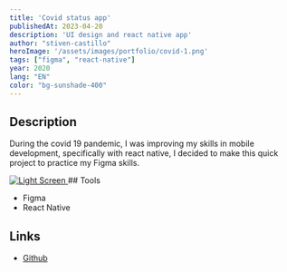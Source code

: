 ```yaml
---
title: 'Covid status app'
publishedAt: 2023-04-20
description: 'UI design and react native app'
author: "stiven-castillo"
heroImage: '/assets/images/portfolio/covid-1.png'
tags: ["figma", "react-native"]
year: 2020
lang: "EN"
color: "bg-sunshade-400"
---
```



## Description

During the covid 19 pandemic, I was improving my skills in mobile development, specifically with react native, I decided to make this quick project to practice my Figma skills.

<a href="/assets/images/portfolio/covid-2.png" target="_blank">
  <img src="/assets/images/portfolio/covid-2.png" alt="Light Screen" />
</a>
## Tools

- Figma
- React Native

## Links

- <a href="https://github.com/stivncastillo/Covid19Stats" target="_blank">Github</a>
